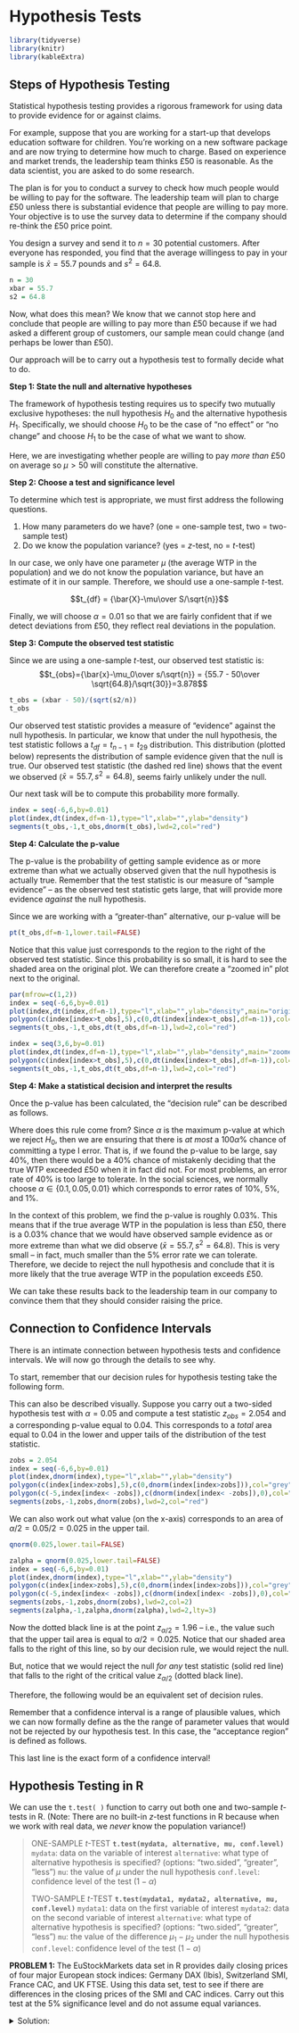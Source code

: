 # Hypothesis Tests
```r
library(tidyverse)
library(knitr)
library(kableExtra)
```

## Steps of Hypothesis Testing


Statistical hypothesis testing provides a rigorous framework for using data to provide evidence for or against claims. 

For example, suppose that you are working for a start-up that develops education software for children. You’re working on a new software package and are now trying to determine how much to charge. Based on experience and market trends, the leadership team thinks £50 is reasonable. As the data scientist, you are asked to do some research.

The plan is for you to conduct a survey to check how much people would be willing to pay for the software. The leadership team will plan to charge £50 unless there is substantial evidence that people are willing to pay more. Your objective is to use the survey data to determine if the company should re-think the £50 price point.

You design a survey and send it to $n=30$ potential customers. After everyone has responded, you find that the average willingess to pay in your sample is $\bar{x}=55.7$ pounds and $s^2=64.8$.


```r
n = 30
xbar = 55.7
s2 = 64.8
```

Now, what does this mean? We know that we cannot stop here and conclude that people are willing to pay more than £50 because if we had asked a different group of customers, our sample mean could change (and perhaps be lower than £50). 

Our approach will be to carry out a hypothesis test to formally decide what to do.


**Step 1: State the null and alternative hypotheses**

The framework of hypothesis testing requires us to specify two mutually exclusive hypotheses: the null hypothesis $H_0$ and the alternative hypothesis $H_1$. Specifically, we should choose $H_0$ to be the case of "no effect" or "no change" and choose $H_1$ to be the case of what we want to show.

Here, we are investigating whether people are willing to pay *more than* £50 on average so $\mu>50$ will constitute the alternative.

\begin{align*}
H_0:&\ \mu\leq50\\
H_1:&\ \mu>50
\end{align*}


**Step 2: Choose a test and significance level**

To determine which test is appropriate, we must first address the following questions.

1. How many parameters do we have? (one = one-sample test, two = two-sample test)
2. Do we know the population variance? (yes = $z$-test, no = $t$-test)

In our case, we only have one parameter $\mu$ (the average WTP in the population) and we do not know the population variance, but have an estimate of it in our sample. Therefore, we should use a one-sample $t$-test.

$$t_{df} = {\bar{X}-\mu\over S/\sqrt{n}}$$

Finally, we will choose $\alpha=0.01$ so that we are fairly confident that if we detect deviations from £50, they reflect real deviations in the population.

**Step 3: Compute the observed test statistic**

Since we are using a one-sample $t$-test, our observed test statistic is:
$$t_{obs}={\bar{x}-\mu_0\over s/\sqrt{n}} = {55.7 - 50\over \sqrt{64.8}/\sqrt{30}}=3.878$$


```r
t_obs = (xbar - 50)/(sqrt(s2/n))
t_obs
```


Our observed test statistic provides a measure of "evidence" against the null hypothesis. In particular, we know that under the null hypothesis, the test statistic follows a $t_{df}=t_{n-1}=t_{29}$ distribution. This distribution (plotted below) represents the distribution of sample evidence given that the null is true. Our observed test statistic (the dashed red line) shows that the event we observed ($\bar{x}=55.7, s^2=64.8$), seems fairly unlikely under the null.

Our next task will be to compute this probability more formally.

```r
index = seq(-6,6,by=0.01)
plot(index,dt(index,df=n-1),type="l",xlab="",ylab="density")
segments(t_obs,-1,t_obs,dnorm(t_obs),lwd=2,col="red")
```


**Step 4: Calculate the p-value**

The p-value is the probability of getting sample evidence as or more extreme than what we actually observed given that the null hypothesis is actually true. Remember that the test statistic is our measure of "sample evidence" -- as the observed test statistic gets large, that will provide more evidence *against* the null hypothesis.

Since we are working with a "greater-than" alternative, our p-value will be

\begin{align*}
\text{p-value} 
&= P(t_{df}>t_{obs}\ | \ H_0 \text{ is true})\\
&= P\left(t_{n-1}>{\bar{x}-\mu_0\over s/\sqrt{n}}\ \big|\ \mu\leq50\right)\\
&= P\left(t_{29}>{55.7 - 50\over \sqrt{64.8}/\sqrt{30}}\right)\\
&= P\left(t_{29}>3.878\right)\\
&\approx 0.0003
\end{align*}


```r
pt(t_obs,df=n-1,lower.tail=FALSE)
```


Notice that this value just corresponds to the region to the right of the observed test statistic. Since this probability is so small, it is hard to see the shaded area on the original plot. We can therefore create a "zoomed in" plot next to the original.


```r

par(mfrow=c(1,2))
index = seq(-6,6,by=0.01)
plot(index,dt(index,df=n-1),type="l",xlab="",ylab="density",main="original")
polygon(c(index[index>t_obs],5),c(0,dt(index[index>t_obs],df=n-1)),col="grey",border=FALSE)
segments(t_obs,-1,t_obs,dt(t_obs,df=n-1),lwd=2,col="red")

index = seq(3,6,by=0.01)
plot(index,dt(index,df=n-1),type="l",xlab="",ylab="density",main="zoomed-in")
polygon(c(index[index>t_obs],5),c(0,dt(index[index>t_obs],df=n-1)),col="grey",border=FALSE)
segments(t_obs,-1,t_obs,dt(t_obs,df=n-1),lwd=2,col="red")

```


**Step 4: Make a statistical decision and interpret the results**

Once the p-value has been calculated, the "decision rule" can be described as follows.

\begin{align*}
\text{ if p-value }\leq \alpha &\ \text{ reject } H_0\\
\text{ if p-value }> \alpha &\ \text{ fail to reject } H_0\\
\end{align*}

Where does this rule come from? Since $\alpha$ is the maximum p-value at which we reject $H_0$, then we are ensuring that there is *at most* a $100\alpha\%$ chance of committing a type I error. That is, if we found the p-value to be large, say 40%, then there would be a 40% chance of mistakenly deciding that the true WTP exceeded £50 when it in fact did not. For most problems, an error rate of 40% is too large to tolerate. In the social sciences, we normally choose $\alpha \in\{0.1, 0.05, 0.01\}$ which corresponds to error rates of 10%, 5%, and 1%.

In the context of this problem, we find the p-value is roughly 0.03%. This means that if the true average WTP in the population is less than £50, there is a 0.03% chance that we would have observed sample evidence as or more extreme than what we did observe ($\bar{x}=55.7, s^2=64.8$). This is very small -- in fact, much smaller than the 5% error rate we can tolerate. Therefore, we decide to reject the null hypothesis and conclude that it is more likely that the true average WTP in the population exceeds £50.

We can take these results back to the leadership team in our company to convince them that they should consider raising the price.


## Connection to Confidence Intervals


There is an intimate connection between hypothesis tests and confidence intervals. We will now go through the details to see why.

To start, remember that our decision rules for hypothesis testing take the following form.

\begin{align*}
\text{ if p-value }\leq \alpha &;\ \text{ reject } H_0\\
\text{ if p-value } > \alpha &;\ \text{ fail to reject } H_0\\
\end{align*}

This can also be described visually. Suppose you carry out a two-sided hypothesis test with $\alpha=0.05$ and compute a test statistic $z_{obs}=2.054$ and a corresponding p-value equal to 0.04. This corresponds to a *total* area equal to 0.04 in the lower and upper tails of the distribution of the test statistic.


```r
zobs = 2.054
index = seq(-6,6,by=0.01)
plot(index,dnorm(index),type="l",xlab="",ylab="density")
polygon(c(index[index>zobs],5),c(0,dnorm(index[index>zobs])),col="grey",border=FALSE)
polygon(c(-5,index[index< -zobs]),c(dnorm(index[index< -zobs]),0),col="grey",border=FALSE)
segments(zobs,-1,zobs,dnorm(zobs),lwd=2,col="red")
```


We can also work out what value (on the x-axis) corresponds to an area of $\alpha/2=0.05/2=0.025$  in the upper tail.

```r
qnorm(0.025,lower.tail=FALSE)
```

```r
zalpha = qnorm(0.025,lower.tail=FALSE)
index = seq(-6,6,by=0.01)
plot(index,dnorm(index),type="l",xlab="",ylab="density")
polygon(c(index[index>zobs],5),c(0,dnorm(index[index>zobs])),col="grey",border=FALSE)
polygon(c(-5,index[index< -zobs]),c(dnorm(index[index< -zobs]),0),col="grey",border=FALSE)
segments(zobs,-1,zobs,dnorm(zobs),lwd=2,col=2)
segments(zalpha,-1,zalpha,dnorm(zalpha),lwd=2,lty=3)
```


Now the dotted black line is at the point $z_{\alpha/2}=1.96$ -- i.e., the value such that the upper tail area is equal to $\alpha/2=0.025$. Notice that our shaded area falls to the right of this line, so by our decision rule, we would reject the null. 

But, notice that we would reject the null *for any* test statistic (solid red line) that falls to the right of the critical value $z_{\alpha/2}$ (dotted black line).

Therefore, the following would be an equivalent set of decision rules.

\begin{align*}
\text{ if } \big|z_{obs}\big|\geq z_{\alpha/2} &\ \text{ reject } H_0\\
\text{ if } \big|z_{obs}\big| < z_{\alpha/2} &\ \text{ fail to reject } H_0\\
\end{align*}

Remember that a confidence interval is a range of plausible values, which we can now formally define as the the range of parameter values that would not be rejected by our hypothesis test. In this case, the "acceptance region" is defined as follows.

\begin{align*}
\big|z_{obs}\big|< z_{\alpha/2}
&\implies \left|{\bar{x} - \mu_0 \over \sigma/\sqrt{n}}\right|<z_{\alpha/2}\\
&\implies -z_{\alpha/2}<{\bar{x} - \mu_0 \over \sigma/\sqrt{n}}<z_{\alpha/2}\\
&\implies -z_{\alpha/2} \times {\sigma \over \sqrt{n}} <\bar{x} - \mu_0 < z_{\alpha/2} \times {\sigma \over \sqrt{n}}\\
&\implies -\bar{x}-z_{\alpha/2} \times {\sigma \over \sqrt{n}} < - \mu_0 < -\bar{x} + z_{\alpha/2} \times {\sigma \over \sqrt{n}}\\
&\implies \bar{x}-z_{\alpha/2} \times {\sigma \over \sqrt{n}} < \mu_0 < \bar{x} + z_{\alpha/2} \times {\sigma \over \sqrt{n}}
\end{align*}
This last line is the exact form of a confidence interval!



## Hypothesis Testing in R


We can use the `t.test( )` function to carry out both one and two-sample $t$-tests in R. (Note: There are no built-in $z$-test functions in R because when we work with real data, we *never* know the population variance!)

<blockquote>
ONE-SAMPLE $t$-TEST
**`t.test(mydata, alternative, mu, conf.level)`**
`mydata`: data on the variable of interest
`alternative`: what type of alternative hypothesis is specified? (options: "two.sided", "greater", "less") 
`mu`: the value of $\mu$ under the null hypothesis
`conf.level`: confidence level of the test ($1-\alpha$)

TWO-SAMPLE $t$-TEST
**`t.test(mydata1, mydata2, alternative, mu, conf.level)`**
`mydata1`: data on the first variable of interest
`mydata2`: data on the second variable of interest
`alternative`: what type of alternative hypothesis is specified? (options: "two.sided", "greater", "less") 
`mu`: the value of the difference $\mu_1-\mu_2$ under the null hypothesis
`conf.level`: confidence level of the test ($1-\alpha$)

</blockquote>


**PROBLEM 1:** The EuStockMarkets data set in R provides daily closing prices of four major European stock indices: Germany DAX (Ibis), Switzerland SMI, France CAC, and UK FTSE. Using this data set, test to see if there are differences in the closing prices of the SMI and CAC indices. Carry out this test at the 5% significance level and do not assume equal variances.

<details>
  <summary>Solution:</summary>

```r
# load the data
data(EuStockMarkets)

# create the SMI variable which is the second column of the EuStockMarkets data
SMI = EuStockMarkets[,2]

# create the CAC variable which is the third column of the EuStockMarkets data
CAC = EuStockMarkets[,3]

# execute the two-sample t-test
t.test(SMI, CAC, alternative="two.sided", mu=0, conf.level=0.95)
```


We find a p-value much smaller than $\alpha=0.05$, so we can reject the null and conclude that there are differences in the closing prices between the Swiss SMI and French CAC stock indices.

</details>